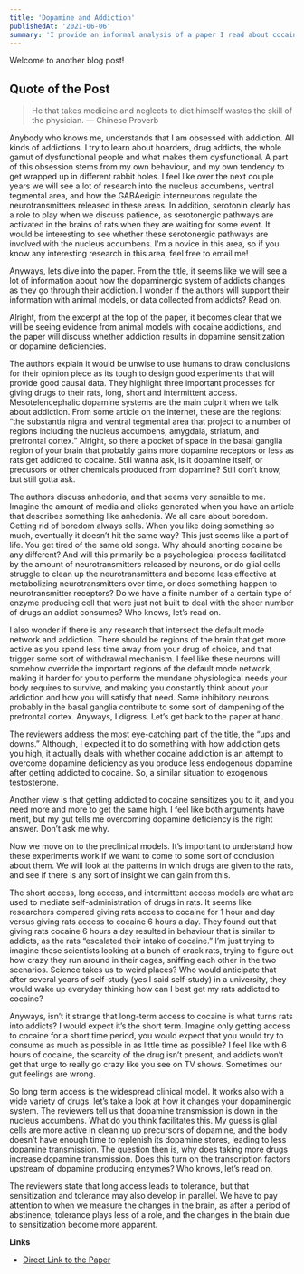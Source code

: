 ```yaml
---
title: 'Dopamine and Addiction'
publishedAt: '2021-06-06'
summary: 'I provide an informal analysis of a paper I read about cocaine and how it affects the dopaminergic system.'
---
```


Welcome to another blog post!

## Quote of the Post
> He that takes medicine and neglects to diet himself wastes the skill of the physician. — Chinese Proverb

Anybody who knows me, understands that I am obsessed with addiction. All kinds of addictions. I try to learn about hoarders, drug addicts, the whole gamut of dysfunctional people and what makes them dysfunctional. A part of this obsession stems from my own behaviour, and my own tendency to get wrapped up in different rabbit holes. I feel like over the next couple years we will see a lot of research into the nucleus accumbens, ventral tegmental area, and how the GABAerigic interneurons regulate the neurotransmitters released in these areas. In addition, serotonin clearly has a role to play when we discuss patience, as serotonergic pathways are activated in the brains of rats when they are waiting for some event. It would be interesting to see whether these serotonergic pathways are involved with the nucleus accumbens. I'm a novice in this area, so if you know any interesting research in this area, feel free to email me!

Anyways, lets dive into the paper. From the title, it seems like we will see a lot of information about how the dopaminergic system of addicts changes as they go through their addiction. I wonder if the authors will support their information with animal models, or data collected from addicts? Read on.

Alright, from the excerpt at the top of the paper, it becomes clear that we will be seeing evidence from animal models with cocaine addictions, and the paper will discuss whether addiction results in dopamine sensitization or dopamine deficiencies. 

The authors explain it would be unwise to use humans to draw conclusions for their opinion piece as its tough to design good experiments that will provide good causal data. They highlight three important processes for giving drugs to their rats, long, short and intermittent access. 
Mesotelencephalic dopamine systems are the main culprit when we talk about addiction. From some article on the internet, these are the regions: “the substantia nigra and ventral tegmental area that project to a number of regions including the nucleus accumbens, amygdala, striatum, and prefrontal cortex.” Alright, so there a pocket of space in the basal ganglia region of your brain that probably gains more dopamine receptors or less as rats get addicted to cocaine. Still wanna ask, is it dopamine itself, or precusors or other chemicals produced from dopamine? Still don’t know, but still gotta ask. 

The authors discuss anhedonia, and that seems very sensible to me. Imagine the amount of media and clicks generated when you have an article that describes something like anhedonia. We all care about boredom. Getting rid of boredom always sells. When you like doing something so much, eventually it doesn’t hit the same way? This just seems like a part of life. You get tired of the same old songs. Why should snorting cocaine be any different? And will this primarily be a psychological process facilitated by the amount of neurotransmitters released by neurons, or do glial cells struggle to clean up the neurotransmitters and become less effective at metabolizing neurotransmitters over time, or does something happen to neurotransmitter receptors? Do we have a finite number of a certain type of enzyme producing cell that were just not built to deal with the sheer number of drugs an addict consumes? Who knows, let’s read on.

I also wonder if there is any research that intersect the default mode network and addiction. There should be regions of the brain that get more active as you spend less time away from your drug of choice, and that trigger some sort of withdrawal mechanism. I feel like these neurons will somehow override the important regions of the default mode network, making it harder for you to perform the mundane physiological needs your body requires to survive, and making you constantly think about your addiction and how you will satisfy that need. Some inhibitory neurons probably in the basal ganglia contribute to some sort of dampening of the prefrontal cortex. Anyways, I digress. Let’s get back to the paper at hand.

The reviewers address the most eye-catching part of the title, the “ups and downs.” Although, I expected it to do something with how addiction gets you high, it actually deals with whether cocaine addiction is an attempt to overcome dopamine deficiency as you produce less endogenous dopamine after getting addicted to cocaine. So, a similar situation to exogenous testosterone.

Another view is that getting addicted to cocaine sensitizes you to it, and you need more and more to get the same high. I feel like both arguments have merit, but my gut tells me overcoming dopamine deficiency is the right answer. Don’t ask me why.

Now we move on to the preclinical models. It’s important to understand how these experiments work if we want to come to some sort of conclusion about them. We will look at the patterns in which drugs are given to the rats, and see if there is any sort of insight we can gain from this. 

The short access, long access, and intermittent access models are what are used to mediate self-administration of drugs in rats. It seems like researchers compared giving rats access to cocaine for 1 hour and day versus giving rats access to cocaine 6 hours a day. They found out that giving rats cocaine 6 hours a day resulted in behaviour that is similar to addicts, as the rats “escalated their intake of cocaine.” I’m just trying to imagine these scientists looking at a bunch of crack rats, trying to figure out how crazy they run around in their cages, sniffing each other in the two scenarios. Science takes us to weird places? Who would anticipate that after several years of self-study (yes I said self-study) in a university, they would wake up everyday thinking how can I best get my rats addicted to cocaine?

Anyways, isn’t it strange that long-term access to cocaine is what turns rats into addicts? I would expect it’s the short term. Imagine only getting access to cocaine for a short time period, you would expect that you would try to consume as much as possible in as little time as possible? I feel like with 6 hours of cocaine, the scarcity of the drug isn’t present, and addicts won’t get that urge to really go crazy like you see on TV shows. Sometimes our gut feelings are wrong.

So long term access is the widespread clinical model. It works also with a wide variety of drugs, let’s take a look at how it changes your dopaminergic system. The reviewers tell us that dopamine transmission is down in the nucleus accumbens. What do you think facilitates this. My guess is glial cells are more active in cleaning up precursors of dopamine, and the body doesn’t have enough time to replenish its dopamine stores, leading to less dopamine transmission. The question then is, why does taking more drugs increase dopamine transmission. Does this turn on the transcription factors upstream of dopamine producing enzymes? Who knows, let’s read on. 

The reviewers state that long access leads to tolerance, but that sensitization and tolerance may also develop in parallel. We have to pay attention to when we measure the changes in the brain, as after a period of abstinence, tolerance plays less of a role, and the changes in the brain due to sensitization become more apparent.


**Links**
- [Direct Link to the Paper](https://doi.org/10.1016/j.tins.2021.03.003)
